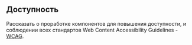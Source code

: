 
<Meta title="Getting Start/Accessibility" />

## Доступность

Рассказать о проработке компонентов для повышения доступности, и соблюдении всех стандартов Web Content Accessibility Guidelines - [WCAG](https://www.w3.org/WAI/standards-guidelines/wcag/).